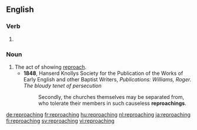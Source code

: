 ==English==

===Verb===
{{head|en|present participle}}

# {{present participle of|reproach|lang=en}}

===Noun===
{{en-noun}}

# The act of showing [[reproach]].
#* '''1848''', Hanserd Knollys Society for the Publication of the Works of Early English and other Baptist Writers, ''Publications: Williams, Roger. The bloudy tenet of persecution''
#*: Secondly, the churches themselves may be separated from, who tolerate their members in such causeless '''reproachings'''.

[[de:reproaching]]
[[fr:reproaching]]
[[hu:reproaching]]
[[nl:reproaching]]
[[ja:reproaching]]
[[fi:reproaching]]
[[sv:reproaching]]
[[vi:reproaching]]